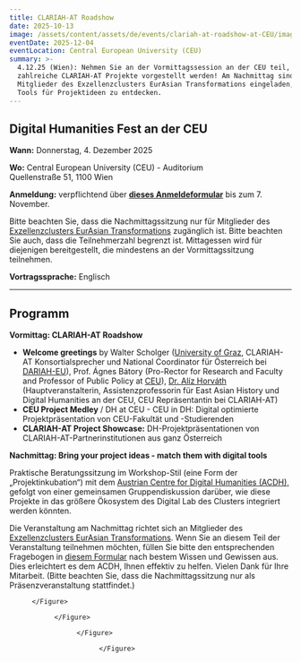 ```yaml
---
title: CLARIAH-AT Roadshow
date: 2025-10-13
image: /assets/content/assets/de/events/clariah-at-roadshow-at-CEU/image.png
eventDate: 2025-12-04
eventLocation: Central European University (CEU)
summary: >-
  4.12.25 (Wien): Nehmen Sie an der Vormittagssession an der CEU teil, bei der
  zahlreiche CLARIAH-AT Projekte vorgestellt werden! Am Nachmittag sind
  Mitglieder des Exzellenzclusters EurAsian Transformations eingeladen, digitale
  Tools für Projektideen zu entdecken.
---
```

## Digital Humanities Fest an der CEU

**Wann:** Donnerstag, 4. Dezember 2025

**Wo:** Central European University (CEU) - Auditorium\
Quellenstraße 51, 1100 Wien&#x20;

**Anmeldung:** verpflichtend über [**dieses Anmeldeformular**](https://docs.google.com/forms/d/e/1FAIpQLSdYcnviWw5m1nXElgNQNG0-ofx8ZPjhpkKw6UxY5KLYHsYbiQ/viewform) bis zum 7. November.

Bitte beachten Sie, dass die Nachmittagssitzung nur für Mitglieder des [Exzellenzclusters EurAsian Transformations](https://www.oeaw.ac.at/eurasian-transformations/home) zugänglich ist. Bitte beachten Sie auch, dass die Teilnehmerzahl begrenzt ist. Mittagessen wird für diejenigen bereitgestellt, die mindestens an der Vormittagssitzung teilnehmen.

**Vortragssprache:** Englisch

---

## **Programm**

**Vormittag: CLARIAH-AT Roadshow**

* **Welcome greetings** by Walter Scholger ([University of Graz](/consortium/university-of-graz/), CLARIAH-AT Konsortialsprecher und National Coordinator für Österreich bei [DARIAH-EU](https://www.dariah.eu/)), Prof. Ágnes Bátory (Pro-Rector for Research and Faculty and Professor of Public Policy at [CEU](/consortium/central-european-university/)), [Dr. Alíz Horváth](/consortium/central-european-university/) (Hauptveranstalterin, Assistenzprofessorin für East Asian History und Digital Humanities an der CEU, CEU Repräsentantin bei CLARIAH-AT)
* **CEU Project Medley** / DH at CEU - CEU in DH: Digital optimierte Projektpräsentation von CEU-Fakultät und -Studierenden
* **CLARIAH-AT Project Showcase:** DH-Projektpräsentationen von CLARIAH-AT-Partnerinstitutionen aus ganz Österreich

**Nachmittag: Bring your project ideas - match them with digital tools** 

Praktische Beratungssitzung im Workshop-Stil (eine Form der „Projektinkubation“) mit dem [Austrian Centre for Digital Humanities (ACDH),](/consortium/austrian-academy-of-sciences/) gefolgt von einer gemeinsamen Gruppendiskussion darüber, wie diese Projekte in das größere Ökosystem des Digital Lab des Clusters integriert werden könnten.

Die Veranstaltung am Nachmittag richtet sich an Mitglieder des [Exzellenzclusters EurAsian Transformations](https://www.oeaw.ac.at/eurasian-transformations/home). Wenn Sie an diesem Teil der Veranstaltung teilnehmen möchten, füllen Sie bitte den entsprechenden Fragebogen in [diesem Formular](https://docs.google.com/forms/d/e/1FAIpQLSdYcnviWw5m1nXElgNQNG0-ofx8ZPjhpkKw6UxY5KLYHsYbiQ/viewform) nach bestem Wissen und Gewissen aus. Dies erleichtert es dem ACDH, Ihnen effektiv zu helfen. Vielen Dank für Ihre Mitarbeit. (Bitte beachten Sie, dass die Nachmittagssitzung nur als Präsenzveranstaltung stattfindet.)

<Figure src="/assets/content/assets/de/events/clariah-at-roadshow-at-CEU/dh-fest-ceu-poster.png" alignment="stretch">

</Figure>

<Grid layout="four-columns" alignment="stretch">
  <GridItem alignment="stretch">
    <Figure src="/assets/content/assets/de/events/clariah-at-roadshow-at-CEU/clariah-at-logo-transparent.png" alignment="center">

    </Figure>
  </GridItem>

  <GridItem alignment="stretch">
    <Figure src="/assets/content/assets/de/events/clariah-at-roadshow-at-CEU/central-european-university-logo.png" alignment="center">

    </Figure>
  </GridItem>

  <GridItem alignment="stretch">
    <Figure src="/assets/content/assets/de/events/clariah-at-roadshow-at-CEU/csmeurasia-logoerlaeuterungrgb1612x68098f183be3b.jpg" alignment="center">

    </Figure>
  </GridItem>

  <GridItem alignment="stretch">
    <Figure src="/assets/content/assets/de/events/clariah-at-roadshow-at-CEU/801717135acdh-logo-with-text-color.png" alignment="center">

    </Figure>
  </GridItem>
</Grid>
